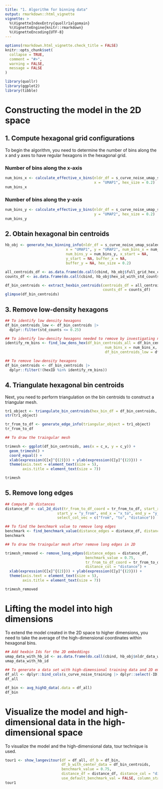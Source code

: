 ```yaml
---
title: "1. Algorithm for binning data"
output: rmarkdown::html_vignette
vignette: >
  %\VignetteIndexEntry{quollr1algomain}
  %\VignetteEngine{knitr::rmarkdown}
  %\VignetteEncoding{UTF-8}
---
```


```r
options(rmarkdown.html_vignette.check_title = FALSE)
knitr::opts_chunk$set(
  collapse = TRUE,
  comment = "#>",
  warning = FALSE, 
  message = FALSE
)
```

```r
library(quollr)
library(ggplot2)
library(tibble)
```

# Constructing the model in the 2D space

## 1. Compute hexagonal grid configurations

To begin the algorithm, you need to determine the number of bins along the x and y axes to have regular hexagons in the hexagonal grid.

### Number of bins along the x-axis

```r
num_bins_x <- calculate_effective_x_bins(nldr_df = s_curve_noise_umap_scaled,
                                         x = "UMAP1", hex_size = 0.2)
num_bins_x 
```

### Number of bins along the y-axis

```r
num_bins_y <- calculate_effective_y_bins(nldr_df = s_curve_noise_umap_scaled,
                                         y = "UMAP2", hex_size = 0.2)
num_bins_y 
```

## 2. Obtain hexagonal bin centroids


```r
hb_obj <- generate_hex_binning_info(nldr_df = s_curve_noise_umap_scaled,
                            x = "UMAP1", y = "UMAP2", num_bins_x = num_bins_x,
                            num_bins_y = num_bins_y, x_start = NA,
                            y_start = NA, buffer_x = NA,
                            buffer_y = NA, hex_size = 0.2)

all_centroids_df <- as.data.frame(do.call(cbind, hb_obj$full_grid_hex_centroids))
counts_df <- as.data.frame(do.call(cbind, hb_obj$hex_id_with_std_counts))

df_bin_centroids <- extract_hexbin_centroids(centroids_df = all_centroids_df, 
                                             counts_df = counts_df)
glimpse(df_bin_centroids) 
```

## 3. Remove low-density hexagons

```r
## To identify low density hexagons
df_bin_centroids_low <- df_bin_centroids |>
  dplyr::filter(std_counts <= 0.25)

## To identify low-density hexagons needed to remove by investigating neighbouring mean density
identify_rm_bins <- find_low_dens_hex(df_bin_centroids_all = df_bin_centroids,
                                              num_bins_x = num_bins_x,
                                              df_bin_centroids_low = df_bin_centroids_low)

## To remove low-density hexagons
df_bin_centroids <- df_bin_centroids |>
  dplyr::filter(!(hexID %in% identify_rm_bins))
```

## 4. Triangulate hexagonal bin centroids

Next, you need to perform triangulation on the bin centroids to construct a triangular mesh. 

```r
tr1_object <- triangulate_bin_centroids(hex_bin_df = df_bin_centroids, x = "c_x", y = "c_y")
str(tr1_object)

tr_from_to_df <- generate_edge_info(triangular_object = tr1_object)
tr_from_to_df
```

```r
## To draw the traingular mesh

trimesh <- ggplot(df_bin_centroids, aes(x = c_x, y = c_y)) +
  geom_trimesh() +
  coord_equal() +
  xlab(expression(C[x]^{(2)})) + ylab(expression(C[y]^{(2)})) +
  theme(axis.text = element_text(size = 5),
        axis.title = element_text(size = 7))

trimesh
```

## 5. Remove long edges

```r
## Compute 2D distances
distance_df <- cal_2d_dist(tr_from_to_df_coord = tr_from_to_df, start_x = "x_from", 
                        start_y = "y_from", end_x = "x_to", end_y = "y_to", 
                        select_col_vec = c("from", "to", "distance"))

## To find the benchmark value to remove long edges
benchmark <- find_benchmark_value(distance_edges = distance_df, distance_col = "distance")
benchmark
```

```r
## To draw the traingular mesh after remove long edges in 2D

trimesh_removed <- remove_long_edges(distance_edges = distance_df, 
                                     benchmark_value = 0.75, 
                                     tr_from_to_df_coord = tr_from_to_df, 
                                     distance_col = "distance") +
  xlab(expression(C[x]^{(2)})) + ylab(expression(C[y]^{(2)})) +
  theme(axis.text = element_text(size = 5),
        axis.title = element_text(size = 7))

trimesh_removed
```

# Lifting the model into high dimensions

To extend the model created in the 2D space to higher dimensions, you need to take the average of the high-dimensional coordinates within hexagonal bins.

```r
## Add hexbin Ids for the 2D embeddings
umap_data_with_hb_id <- as.data.frame(do.call(cbind, hb_obj$nldr_data_with_hex_id))
umap_data_with_hb_id
        
## To generate a data set with high-dimensional training data and 2D embeddings with hexagonal IDs
df_all <- dplyr::bind_cols(s_curve_noise_training |> dplyr::select(-ID), umap_data_with_hb_id)
df_all

df_bin <- avg_highD_data(.data = df_all)
df_bin
```

# Visualize the model and high-dimensional data in the high-dimensional space

To visualize the model and the high-dimensional data, tour technique is used. 

```r
tour1 <- show_langevitour(df = df_all, df_b = df_bin, 
                          df_b_with_center_data = df_bin_centroids, 
                          benchmark_value = 0.75, 
                          distance_df = distance_df, distance_col = "distance", 
                          use_default_benchmark_val = FALSE, column_start_text = "x")
tour1


```
